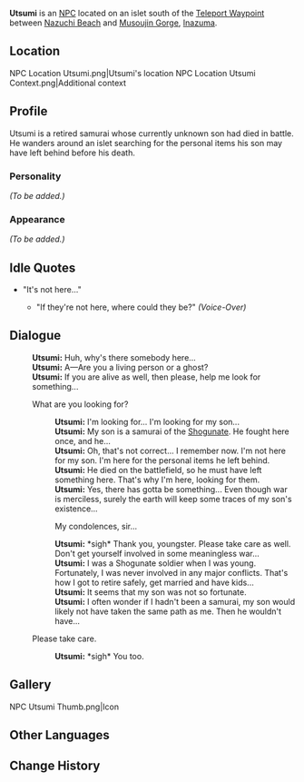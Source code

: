 {{Meta
<!-- Remove this template after adding the missing info -->
|missing_NPC_profile  = yes
}}
{{Character Infobox
|image            = NPC Utsumi.png
|type             = NPC
|region           = Inazuma
}}
'''Utsumi''' is an [[NPC]] located on an islet south of the [[Teleport Waypoint]] between [[Nazuchi Beach]] and [[Musoujin Gorge]], [[Inazuma]].

==Location==
<gallery hideaddbutton="true" captionalign="center">
NPC Location Utsumi.png|Utsumi's location
NPC Location Utsumi Context.png|Additional context
</gallery>

==Profile==
<!-- detailed story/lore information goes here -->
Utsumi is a retired samurai whose currently unknown son had died in battle. He wanders around an islet searching for the personal items his son may have left behind before his death.

===Personality===
''(To be added.)''

===Appearance===
''(To be added.)''
==Idle Quotes==
*"It's not here..."
**{{A|VO Utsumi 01.ogg}} "If they're not here, where could they be?" ''(Voice-Over)''

==Dialogue==
{{Dialogue start}}
:'''Utsumi:''' Huh, why's there somebody here...
:'''Utsumi:''' A&mdash;Are you a living person or a ghost?
:'''Utsumi:''' If you are alive as well, then please, help me look for something...
:{{DIcon}} What are you looking for?
::'''Utsumi:''' I'm looking for... I'm looking for my son...
::'''Utsumi:''' My son is a samurai of the [[Shogunate]]. He fought here once, and he...
::'''Utsumi:''' Oh, that's not correct... I remember now. I'm not here for my son. I'm here for the personal items he left behind.
::'''Utsumi:''' He died on the battlefield, so he must have left something here. That's why I'm here, looking for them.
::'''Utsumi:''' Yes, there has gotta be something... Even though war is merciless, surely the earth will keep some traces of my son's existence...
::{{DIcon}} My condolences, sir...
::'''Utsumi:''' *sigh* Thank you, youngster. Please take care as well. Don't get yourself involved in some meaningless war...
::'''Utsumi:''' I was a Shogunate soldier when I was young. Fortunately, I was never involved in any major conflicts. That's how I got to retire safely, get married and have kids...
::'''Utsumi:''' It seems that my son was not so fortunate.
::'''Utsumi:''' I often wonder if I hadn't been a samurai, my son would likely not have taken the same path as me. Then he wouldn't have...
:{{DIcon}} Please take care.
::'''Utsumi:''' *sigh* You too.
{{Dialogue end}}

==Gallery==
<gallery hideaddbutton="true" captionalign="center">
NPC Utsumi Thumb.png|Icon
</gallery>

==Other Languages==
{{Other Languages|default_hidden = 1
|en      = Utsumi
|zhs     = 内海
|zhs_rm  = Nèihǎi
|zht     = 內海
|zht_rm  = Nèihǎi
|ja      = 内海
|ja_rm   = Utsumi
|ko      = 우츠미
|ko_rm   = Ucheumi
|es      = Utsumi
|fr      = Utsumi
|ru      = Уцуми
|th      = Utsumi
|vi      = Utsumi
|de      = Utsumi
|id      = Utsumi
|pt      = Utsumi
}}

==Change History==
{{Change History|2.0}}
<!--
==References==
{{Reflist}}-->